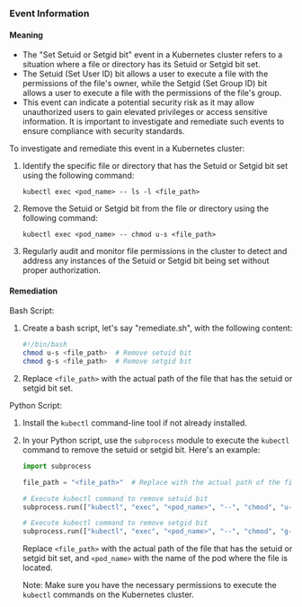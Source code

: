 
### Event Information

#### Meaning

- The "Set Setuid or Setgid bit" event in a Kubernetes cluster refers to a situation where a file or directory has its Setuid or Setgid bit set.
- The Setuid (Set User ID) bit allows a user to execute a file with the permissions of the file's owner, while the Setgid (Set Group ID) bit allows a user to execute a file with the permissions of the file's group.
- This event can indicate a potential security risk as it may allow unauthorized users to gain elevated privileges or access sensitive information. It is important to investigate and remediate such events to ensure compliance with security standards.

To investigate and remediate this event in a Kubernetes cluster:
1. Identify the specific file or directory that has the Setuid or Setgid bit set using the following command:
   ```
   kubectl exec <pod_name> -- ls -l <file_path>
   ```
2. Remove the Setuid or Setgid bit from the file or directory using the following command:
   ```
   kubectl exec <pod_name> -- chmod u-s <file_path>
   ```
3. Regularly audit and monitor file permissions in the cluster to detect and address any instances of the Setuid or Setgid bit being set without proper authorization.

#### Remediation

Bash Script:
1. Create a bash script, let's say "remediate.sh", with the following content:
   ```bash
   #!/bin/bash
   chmod u-s <file_path>  # Remove setuid bit
   chmod g-s <file_path>  # Remove setgid bit
   ```

2. Replace `<file_path>` with the actual path of the file that has the setuid or setgid bit set.

Python Script:
1. Install the `kubectl` command-line tool if not already installed.

2. In your Python script, use the `subprocess` module to execute the `kubectl` command to remove the setuid or setgid bit. Here's an example:
   ```python
   import subprocess

   file_path = "<file_path>"  # Replace with the actual path of the file

   # Execute kubectl command to remove setuid bit
   subprocess.run(["kubectl", "exec", "<pod_name>", "--", "chmod", "u-s", file_path])

   # Execute kubectl command to remove setgid bit
   subprocess.run(["kubectl", "exec", "<pod_name>", "--", "chmod", "g-s", file_path])
   ```

   Replace `<file_path>` with the actual path of the file that has the setuid or setgid bit set, and `<pod_name>` with the name of the pod where the file is located.

   Note: Make sure you have the necessary permissions to execute the `kubectl` commands on the Kubernetes cluster.

